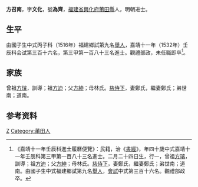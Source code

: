 {{明清人物信息框
| 姓名 = 方召南
| 原名 =
| 圖片名稱= 
| 圖片大小 =
| 圖片說明 = 
| 最高職務 =
| 國家 = 大明 
| 爵位 =
| 籍貫 = [[福建省|福建省]][[興化府|興化府]][[莆田縣|莆田縣]]
| 族裔 = 
| 旗籍 = 
| 字號 = 
| 諡號 =
| 出生日期 = 二月二十四日
| 出生地點 =
| 逝世日期 = 嘉靖十一年
| 逝世地點 =
| 墓葬 =
| 配偶 = 鄭氏、鄭氏
| 親屬 = 曾祖[[方璿|方璿]]，祖[[方迪|方迪]]，父[[方紳|方紳]]，母林氏
| 出身 =
* 正德十一年丙子科舉人
* 嘉靖十一年壬辰科進士
| 經歷 =
| 著作 =  
}}
'''方召南'''{{BD|1493年||1532年||}}，字'''文化'''，號'''為齊'''，[[福建省|福建省]][[興化府|興化府]][[莆田縣|莆田縣]]人，明朝进士。

==生平==
由國子生中式丙子科（1516年）福建鄉試第九名[[舉人|舉人]]，嘉靖十一年（1532年）壬辰科会试第三百十六名，第三甲第一百八十三名進士。觀禮部政，未任職即卒<ref>《嘉靖十一年壬辰科進士履曆便覽》：民籍，治《[[書經|書經]]》，年四十歲中式嘉靖十一年壬辰科第三甲第一百八十三名進士。二月二十四日生，行一，曾祖[[方璿|方璿]]，訓導；祖[[方迪|方迪]]；父[[方紳|方紳]]；母林氏。[[慈侍下|慈侍下]]，妻鄭氏，繼妻鄭氏；弟世南；道南。由國子生中式福建鄉試第九名[[舉人|舉人]]，[[會試|會試]]中式第三百十六名。觀禮部政卒。</ref>。

==家族== 
曾祖[[方璿|方璿]]，訓導；祖[[方迪|方迪]]；父[[方紳|方紳]]；母林氏。[[慈侍下|慈侍下]]，妻鄭氏，繼妻鄭氏；弟世南；道南。

== 参考资料 ==
{{reflist}}

{{嘉靖十一年壬辰科殿试金榜}}

{{Authority control}}
{{DEFAULTSORT:Fang方}}
[[Category:方姓|Z]]
[[Category:莆田人|Category:莆田人]]


{{明朝人物小作品}}